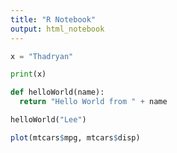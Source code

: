 ```yaml
---
title: "R Notebook"
output: html_notebook
---
```


```python

x = "Thadryan"
```

```python

print(x)
```

```python

def helloWorld(name):
  return "Hello World from " + name
```

```python

helloWorld("Lee")
```

```R

plot(mtcars$mpg, mtcars$disp)
```